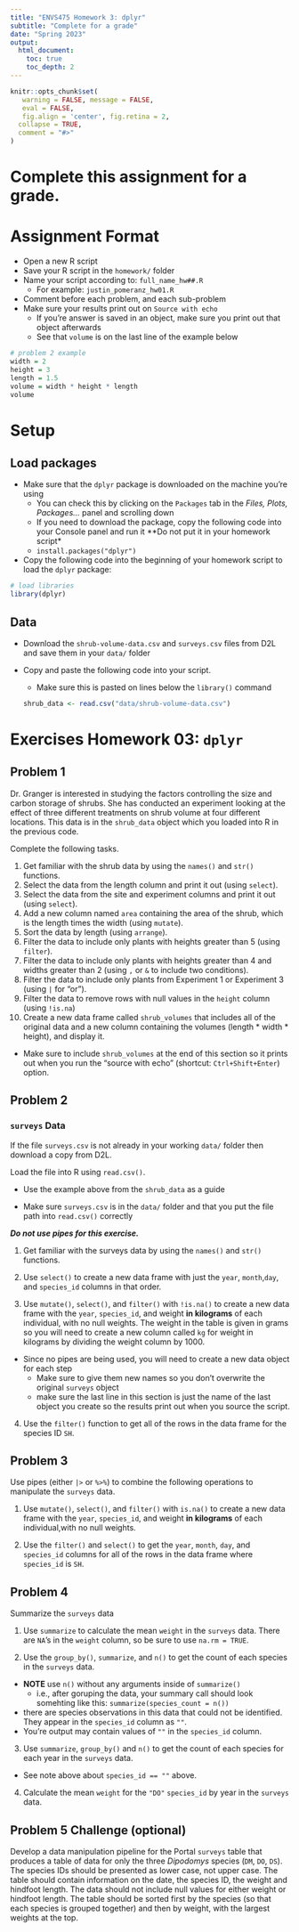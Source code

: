 ```yaml
---
title: "ENVS475 Homework 3: dplyr"
subtitle: "Complete for a grade"
date: "Spring 2023"
output: 
  html_document:
    toc: true
    toc_depth: 2
---
```


```r
knitr::opts_chunk$set(
   warning = FALSE, message = FALSE,
   eval = FALSE,
   fig.align = 'center', fig.retina = 2,
  collapse = TRUE,
  comment = "#>"
)
```

# Complete this assignment for a grade.

# Assignment Format

* Open a new R script
* Save your R script in the `homework/` folder
* Name your script according to: `full_name_hw##.R`
  + For example: `justin_pomeranz_hw01.R`
* Comment before each problem, and each sub-problem
* Make sure your results print out on `Source with echo`
  + If you're answer is saved in an object, make sure you print out that object afterwards
  + See that `volume` is on the last line of the example below


```r
# problem 2 example
width = 2
height = 3
length = 1.5
volume = width * height * length
volume
```

# Setup

## Load packages

* Make sure that the `dplyr` package is downloaded on the machine you're using
  + You can check this by clicking on the `Packages` tab in the *Files, Plots, Packages...* panel and scrolling down
  + If you need to download the package, copy the following code into your Console panel and run it **Do not put it in your homework script*
  + `install.packages("dplyr")` 
* Copy the following code into the beginning of your homework script to load the `dplyr` package:
```r
# load libraries
library(dplyr)
```

## Data

* Download the `shrub-volume-data.csv` and `surveys.csv` files from D2L and save them in your `data/` folder

* Copy and paste the following code into your script. 
  + Make sure this is pasted on lines below the `library()` command
```r
shrub_data <- read.csv("data/shrub-volume-data.csv")
```

# Exercises Homework 03: `dplyr`

## Problem 1
Dr. Granger is interested in studying the factors controlling the size and
carbon storage of shrubs. She has conducted an experiment looking at the effect
of three different treatments on shrub volume at four different locations. This data is in the `shrub_data` object which you loaded into R in the previous code. 

Complete the following tasks.

1. Get familiar with the shrub data by using the `names()` and `str()` functions. 
2. Select the data from the length column and print it out (using `select`).
3. Select the data from the site and experiment columns and print it out (using `select`).
4. Add a new column named `area` containing the area of the shrub, which is the length times the width (using `mutate`).
5. Sort the data by length (using `arrange`).
6. Filter the data to include only plants with heights greater than 5 (using `filter`).
7. Filter the data to include only plants with heights greater than 4 and widths greater than 2 (using `,` or `&` to include two conditions).
8. Filter the data to include only plants from Experiment 1 or Experiment 3 (using `|` for "or").
9. Filter the data to remove rows with null values in the `height` column (using `!is.na`)
10. Create a new data frame called `shrub_volumes` that includes all of the original data and a new column containing the volumes (length * width * height), and display it.  
  + Make sure to include `shrub_volumes` at the end of this section so it prints out when you run the "source with echo" (shortcut: `Ctrl+Shift+Enter`) option.  

## Problem 2

### `surveys` Data  

If the file `surveys.csv` is not already in your working `data/` folder then download a copy from D2L.

Load the file into R using `read.csv()`.  

* Use the example above from the `shrub_data` as a guide  

* Make sure `surveys.csv` is in the `data/` folder and that you put the file path into `read.csv()` correctly  


***Do not use pipes for this exercise.***

1. Get familiar with the surveys data by using the `names()` and `str()` functions.

2. Use `select()` to create a new data frame with just the `year`, `month`,`day`, and `species_id` columns in that order.

3. Use `mutate()`, `select()`, and `filter()` with `!is.na()` to create a new   data frame with the `year`, `species_id`, and weight **in kilograms** of each individual, with no null weights. The weight in the table is given in grams so you will need to create a new column called `kg` for weight in kilograms by dividing the weight column by 1000.
* Since no pipes are being used, you will need to create a new data object for each step
  + Make sure to give them new names so you don't overwrite the original `surveys` object
  + make sure the last line in this section is just the name of the last object you create so the results print out when you source the script. 
4. Use the `filter()` function to get all of the rows in the data frame for the species ID `SH`.

## Problem 3

Use pipes (either `|>` or `%>%`) to combine the following operations to manipulate the `surveys` data.

1. Use `mutate()`, `select()`, and `filter()` with `is.na()` to create a new data frame with the `year`, `species_id`, and weight **in kilograms** of each individual,with no null weights.

2. Use the `filter()` and `select()` to get the `year`, `month`, `day`, and `species_id` columns for all of the rows in the data frame where `species_id` is `SH`.

## Problem 4
Summarize the `surveys` data  

1. Use `summarize` to calculate the mean `weight` in the `surveys` data. There are `NA`'s in the `weight` column, so be sure to use `na.rm = TRUE`.  

2. Use the `group_by()`, `summarize`, and `n()` to get the count of each species in the `surveys` data.  
  + **NOTE**  use `n()` without any arguments inside of `summarize()`  
    + i.e., after goruping the data, your summary call should look somehting like this: `summarize(species_count = n())`
  + there are species observations in this data that could not be identified. They appear in the `species_id` column as `""`.  
  + You're output may contain values of `""` in the `species_id` column.  

3. Use `summarize`, `group_by()` and `n()` to get the count of each species for each year in the `surveys` data.  
  + See note above about `species_id == ""` above.  

4. Calculate the mean `weight` for the `"DO"` `species_id` by year in the `surveys` data. 

## Problem 5 Challenge (optional)

Develop a data manipulation pipeline for the Portal `surveys` table that produces a table of data for only the three *Dipodomys* species (`DM`, `DO`, `DS`). The species IDs should be presented as lower case, not upper case. The table should contain information on the date, the species ID, the weight and hindfoot length. The data should not include null values for either weight or hindfoot length. The table should be sorted first by the species (so that each species is grouped together) and then by weight, with the largest weights at the top.